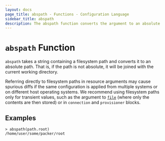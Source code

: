 ```yaml
---
layout: docs
page_title: abspath - Functions - Configuration Language
sidebar_title: abspath
description: The abspath function converts the argument to an absolute filesystem path.
---
```


# `abspath` Function

`abspath` takes a string containing a filesystem path and converts it
to an absolute path. That is, if the path is not absolute, it will be joined
with the current working directory.

Referring directly to filesystem paths in resource arguments may cause
spurious diffs if the same configuration is applied from multiple systems or on
different host operating systems. We recommend using filesystem paths only
for transient values, such as the argument to [`file`](/docs/from-1.5/functions/file) (where
only the contents are then stored) or in `connection` and `provisioner` blocks.

## Examples

```shell-session
> abspath(path.root)
/home/user/some/packer/root
```
